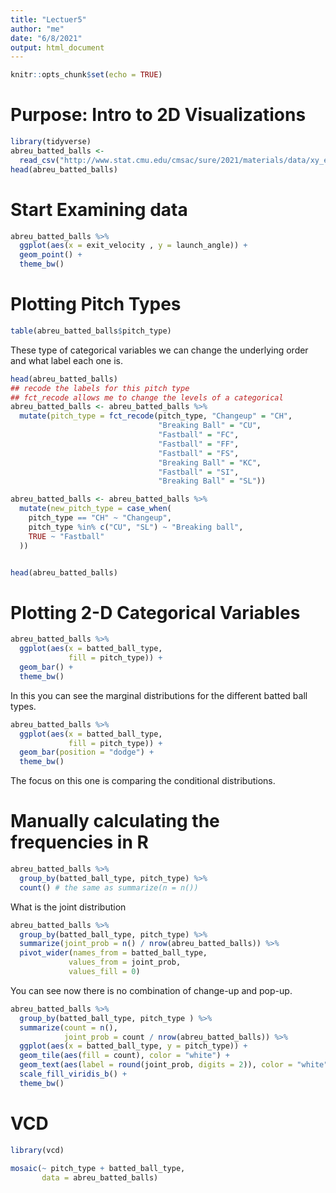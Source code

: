 ```yaml
---
title: "Lectuer5"
author: "me"
date: "6/8/2021"
output: html_document
---
```


```r
knitr::opts_chunk$set(echo = TRUE)
```


# Purpose: Intro to 2D Visualizations

```r

library(tidyverse)
abreu_batted_balls <- 
  read_csv("http://www.stat.cmu.edu/cmsac/sure/2021/materials/data/xy_examples/abreu_2020_batted_balls.csv")
head(abreu_batted_balls)

```

# Start Examining data

```r

abreu_batted_balls %>% 
  ggplot(aes(x = exit_velocity , y = launch_angle)) +
  geom_point() + 
  theme_bw()

```


# Plotting Pitch Types

```r

table(abreu_batted_balls$pitch_type)

```


These type of categorical variables we can change the underlying
order and what label each one is.

```r

head(abreu_batted_balls)
## recode the labels for this pitch type
## fct_recode allows me to change the levels of a categorical
abreu_batted_balls <- abreu_batted_balls %>% 
  mutate(pitch_type = fct_recode(pitch_type, "Changeup" = "CH", 
                                 "Breaking Ball" = "CU",
                                 "Fastball" = "FC", 
                                 "Fastball" = "FF",
                                 "Fastball" = "FS",
                                 "Breaking Ball" = "KC",
                                 "Fastball" = "SI",
                                 "Breaking Ball" = "SL"))

abreu_batted_balls <- abreu_batted_balls %>% 
  mutate(new_pitch_type = case_when(
    pitch_type == "CH" ~ "Changeup",
    pitch_type %in% c("CU", "SL") ~ "Breaking ball",
    TRUE ~ "Fastball"
  ))


head(abreu_batted_balls)
```

# Plotting 2-D Categorical Variables



```r

abreu_batted_balls %>% 
  ggplot(aes(x = batted_ball_type, 
             fill = pitch_type)) +
  geom_bar() + 
  theme_bw()


```

In this you can see the marginal distributions for the different batted ball types. 


```r

abreu_batted_balls %>% 
  ggplot(aes(x = batted_ball_type, 
             fill = pitch_type)) +
  geom_bar(position = "dodge") + 
  theme_bw()
```
The focus on this one is comparing the conditional distributions. 

# Manually calculating the frequencies in R



```r

abreu_batted_balls %>% 
  group_by(batted_ball_type, pitch_type) %>% 
  count() # the same as summarize(n = n())

```
What is the joint distribution 

```r

abreu_batted_balls %>% 
  group_by(batted_ball_type, pitch_type) %>% 
  summarize(joint_prob = n() / nrow(abreu_batted_balls)) %>% 
  pivot_wider(names_from = batted_ball_type,
             values_from = joint_prob,
             values_fill = 0)

```

You can see now there is no combination of change-up and pop-up. 

```r

abreu_batted_balls %>% 
  group_by(batted_ball_type, pitch_type ) %>% 
  summarize(count = n(), 
            joint_prob = count / nrow(abreu_batted_balls)) %>% 
  ggplot(aes(x = batted_ball_type, y = pitch_type)) + 
  geom_tile(aes(fill = count), color = "white") + 
  geom_text(aes(label = round(joint_prob, digits = 2)), color = "white") + 
  scale_fill_viridis_b() + 
  theme_bw()

```
# VCD

```r

library(vcd)

mosaic(~ pitch_type + batted_ball_type, 
       data = abreu_batted_balls)

```






